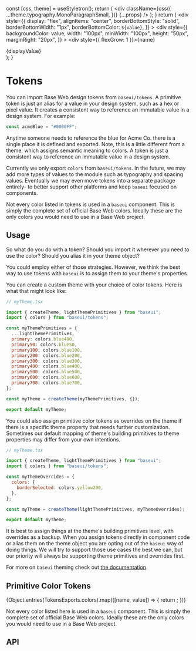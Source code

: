 


  const [css, theme] = useStyletron();
  return (
    <div
      className={css({
        ...theme.typography.MonoParagraphSmall,
      })}
      {...props}
    />
  );
}
  return (
    <div
      style={{
        display: "flex",
        alignItems: "center",
        borderBottomStyle: "solid",
        borderBottomWidth: "1px",
        borderBottomColor: `${value}`,
      }}
    >
      <div
        style={{
          backgroundColor: value,
          width: "100px",
          minWidth: "100px",
          height: "50px",
          marginRight: "20px",
        }}
      ></div>
      <div style={{ flexGrow: 1 }}>{name}</div>
      <div>{displayValue}</div>
    </div>
  );
}

# Tokens

You can import Base Web design tokens from `baseui/tokens`. A primitive token is just an alias for a value in your design system, such as a hex or pixel value. It creates a consistent way to reference an immutable value in a design system. For example:

```js
const acmeBlue = "#0000FF";
```

Anytime someone needs to reference the blue for Acme Co. there is a single place it is defined and exported. Note, this is a little different from a theme, which assigns semantic meaning to colors. A token is just a consistent way to reference an immutable value in a design system.

Currently we only export `colors` from `baseui/tokens`. In the future, we may add more types of values to the module such as typography and spacing values. Eventually we may even move tokens into a separate package entirely- to better support other platforms and keep `baseui` focused on components.

Not every color listed in tokens is used in a `baseui` component. This is simply the complete set of official Base Web colors. Ideally these are the only colors you would need to use in a Base Web project.

## Usage

So what do you do with a token? Should you import it wherever you need to use the color? Should you alias it in your theme object?

You could employ either of those strategies. However, we think the best way to use tokens with `baseui` is to assign them to your theme's properties.

You can create a custom theme with your choice of color tokens. Here is what that might look like:

```js
// myTheme.tsx

import { createTheme, lightThemePrimitives } from "baseui";
import { colors } from "baseui/tokens";

const myThemePrimitives = {
  ...lightThemePrimitives,
  primary: colors.blue400,
  primary50: colors.blue50,
  primary100: colors.blue100,
  primary200: colors.blue200,
  primary300: colors.blue300,
  primary400: colors.blue400,
  primary500: colors.blue500,
  primary600: colors.blue600,
  primary700: colors.blue700,
};

const myTheme = createTheme(myThemePrimitives, {});

export default myTheme;
```

You could also assign primitive color tokens as overrides on the theme if there is a specific theme property that needs further customization.
Sometimes our default mapping of theme's building primitives to theme properties may differ from your own intentions.

```js
// myTheme.tsx

import { createTheme, lightThemePrimitives } from "baseui";
import { colors } from "baseui/tokens";

const myThemeOverrides = {
  colors: {
    borderSelected: colors.yellow200,
  },
};

const myTheme = createTheme(lightThemePrimitives, myThemeOverrides);

export default myTheme;
```

It is best to assign things at the theme's building primitives level, with overrides as a backup.
When you assign tokens directly in component code or alias them on the theme object you
are opting out of the `baseui` way of doing things. We will try to support those use
cases the best we can, but our priority will always be supporting theme primitives and
overrides first.

For more on `baseui` theming check out [the documentation](/guides/theming).

## Primitive Color Tokens

<ColorPreviewContainer>
  {Object.entries(TokensExports.colors).map(([name, value]) => {
    return <ColorPreview name={name} value={value} displayValue={value} />;
  })}
</ColorPreviewContainer>

Not every color listed here is used in a `baseui` component. This is simply the complete set of official Base Web colors. Ideally these are the only colors you would need to use in a Base Web project.

## API

<Exports
  component={TokensExports}
  title="Tokens exports"
  path="baseui/tokens"
/>
